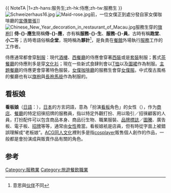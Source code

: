 {{unreferenced|time=2015-04-16T16:01:05+00:00}}
{{ NoteTA
|1=zh-hans:服务生;zh-hk:侍應;zh-tw:服務生
}}
[[File:Schweizerhaus16.jpg|thumb]]
[[File:Maid-rose.jpg|thumb]]前，一位女僕正到處分發自家女僕咖啡廳的[[宣傳單張|宣傳單張]]]]
[[File:Chinese_New_Year_decoration_in_restaurant_of_Macau.jpg|thumb]]服務生穿的[[旗袍|旗袍]]]]
'''侍-{}-應生'''簡稱'''侍-{}-應'''，亦有稱'''服務-{}-生'''、'''服務-{}-員'''。古時有稱'''跑堂'''、'''小二'''等；古時粵語俗稱'''企堂'''，現時稱為'''夥計'''<ref>意思與[[伙伴|伙伴]]不同</ref>，是負責在[[餐館|餐館]]外場執行[[服務|服務]]工作的工作者。

侍應通常都會穿[[制服|制服]]：現代[[酒樓|酒樓]]、[[西餐廳|西餐廳]]的侍應會穿著[[西裝|西裝]]或是[[套裝_(衣服)|套裝]]制服；舊式[[茶餐廳|茶餐廳]]的侍應則多是穿[[文化衫|文化衫]]；現在一些新式食肆則會以[[T恤|T恤]]以及[[圍裙|圍裙]]作為制服。[[主題餐廳|主題餐廳]]的侍應更會穿著特色服裝，[[女僕咖啡廳|女僕咖啡廳]]的服務生會穿[[女僕|女僕]][[女仆装|服]]。中式復古風格的餐廳也有以[[旗袍|旗袍]]與[[長袍馬褂|長袍馬褂]]作為制服的。

==看板娘==
{{Split|看板娘|section=yes}}

'''看板娘'''（[[日語|日語]]：{{lang|ja|看板娘}}），[[日本|日本]]的方言詞語，意為「扮演[[看板|看板]]角色」的女性（{{lang|ja|看板にして娘}}），作为[[商店|商店]]、[[餐廳|餐廳]]的特定招徠招牌的服務員，指以特定外觀打扮、用以吸引／招徠顧客的人員，打扮配件可以包含商品本身、商品衍生物、職業服裝、[[品牌|品牌]][[標誌|標誌]]／[[圖騰|圖騰]]、廣告板、電子板、[[招牌|招牌]]等等，通常由[[女性|女性]]擔當。看板娘衹是店員，但有時從字面上被錯誤理解成“老板娘”。[[同人_(ACG)|ACG同人文化]]裡則多是指[[cosplayer|cosplayer]]販售個人創作的作品，一般都是會扮演成與販賣作品有關的角色。

==参考==
{{reflist}}

{{職業小作品}}

[[Category:服務業|Category:服務業]]
[[Category:旅遊餐飲職業|Category:旅遊餐飲職業]]